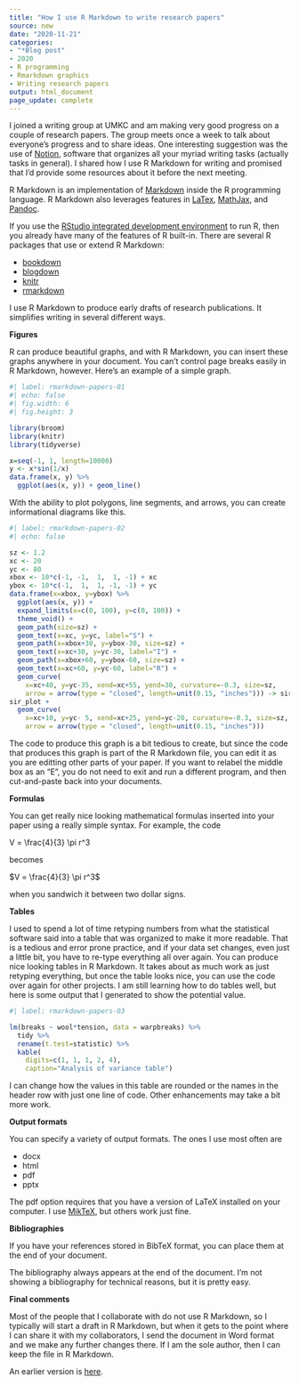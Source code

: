 ```yaml
---
title: "How I use R Markdown to write research papers"
source: new
date: "2020-11-21"
categories:
- "*Blog post"
- 2020
- R programming
- Rmarkdown graphics
- Writing research papers
output: html_document
page_update: complete
---
```


I joined a writing group at UMKC and am making very good progress on a couple of research papers. The group meets once a week to talk about everyone's progress and to share ideas. One interesting suggestion was the use of [Notion](https://www.notion.so/), software that organizes all your myriad writing tasks (actually tasks in general). I shared how I use R Markdown for writing and promised that I'd provide some resources about it before the next meeting.

<!--more-->

R Markdown is an implementation of [Markdown](https://commonmark.org/help/) inside the R programming language. R Markdown also leverages features in [LaTex](https://www.latex-project.org/), [MathJax](https://www.mathjax.org/), and [Pandoc](https://pandoc.org/).

If you use the [RStudio integrated development environment](https://rstudio.com/) to run R, then you already have many of the features of R built-in. There are several R packages that use or extend R Markdown:

+ [bookdown](https://bookdown.org/)
+ [blogdown](https://alison.rbind.io/post/2017-06-12-up-and-running-with-blogdown/)
+ [knitr](https://yihui.org/knitr/)
+ [rmarkdown](https://cran.r-project.org/web/packages/rmarkdown/index.html)

I use R Markdown to produce early drafts of research publications. It simplifies writing in several different ways.

**Figures** 

R can produce beautiful graphs, and with R Markdown, you can insert these graphs anywhere in your document. You can't control page breaks easily in R Markdown, however. Here's an example of a simple graph.

```r
#| label: rmarkdown-papers-01
#| echo: false
#| fig.width: 6
#| fig.height: 3

library(broom)
library(knitr)
library(tidyverse)

x=seq(-1, 1, length=10000)
y <- x*sin(1/x)
data.frame(x, y) %>%
  ggplot(aes(x, y)) + geom_line()
```

With the ability to plot polygons, line segments, and arrows, you can create informational diagrams like this.

```r
#| label: rmarkdown-papers-02
#| echo: false

sz <- 1.2
xc <- 20
yc <- 80
xbox <- 10*c(-1, -1,  1,  1, -1) + xc
ybox <- 10*c(-1,  1,  1, -1, -1) + yc
data.frame(x=xbox, y=ybox) %>%
  ggplot(aes(x, y)) +
  expand_limits(x=c(0, 100), y=c(0, 100)) +
  theme_void() +
  geom_path(size=sz) + 
  geom_text(x=xc, y=yc, label="S") +
  geom_path(x=xbox+30, y=ybox-30, size=sz) +
  geom_text(x=xc+30, y=yc-30, label="I") +
  geom_path(x=xbox+60, y=ybox-60, size=sz) +
  geom_text(x=xc+60, y=yc-60, label="R") +
  geom_curve(
    x=xc+40, y=yc-35, xend=xc+55, yend=30, curvature=-0.3, size=sz, 
    arrow = arrow(type = "closed", length=unit(0.15, "inches"))) -> sir_plot
sir_plot +
  geom_curve(
    x=xc+10, y=yc- 5, xend=xc+25, yend=yc-20, curvature=-0.3, size=sz, 
    arrow = arrow(type = "closed", length=unit(0.15, "inches")))
```

The code to produce this graph is a bit tedious to create, but since the code that produces this graph is part of the R Markdown file, you can edit it as you are editting other parts of your paper. If you want to relabel the middle box as an "E", you do not need to exit and run a different program, and then cut-and-paste back into your documents.

**Formulas**

You can get really nice looking mathematical formulas inserted into your paper using a really simple syntax. For example, the code

V = \\frac{4}{3} \\pi r^3

becomes

$V = \frac{4}{3} \pi r^3$

when you sandwich it between two dollar signs.

**Tables**

I used to spend a lot of time retyping numbers from what the statistical software said into a table that was organized to make it more readable. That is a tedious and error prone practice, and if your data set changes, even just a little bit, you have to re-type everything all over again. You can produce nice looking tables in R Markdown. It takes about as much work as just retyping everything, but once the table looks nice, you can use the code over again for other projects. I am still learning how to do tables well, but here is some output that I generated to show the potential value.

```r
#| label: rmarkdown-papers-03

lm(breaks ~ wool*tension, data = warpbreaks) %>%
  tidy %>%
  rename(t.test=statistic) %>% 
  kable(
    digits=c(1, 1, 1, 2, 4),
    caption="Analysis of variance table")
```

I can change how the values in this table are rounded or the names in the header row with just one line of code. Other enhancements may take a bit more work.

**Output formats**

You can specify a variety of output formats. The ones I use most often are

+ docx
+ html
+ pdf
+ pptx

The pdf option requires that you have a version of LaTeX installed on your computer. I use [MikTeX](https://miktex.org/), but others work just fine.

**Bibliographies**

If you have your references stored in BibTeX format, you can place them at the end of your document.

The bibliography always appears at the end of the document. I'm not showing a bibliography for technical reasons, but it is pretty easy.

**Final comments**

Most of the people that I collaborate with do not use R Markdown, so I typically will start a draft in R Markdown, but when it gets to the point where I can share it with my collaborators, I send the document in Word format and we make any further changes there. If I am the sole author, then I can keep the file in R Markdown.

An earlier version is [here][sim2].
 
[sim2]: http://new.pmean.com/rmarkdown-papers/
